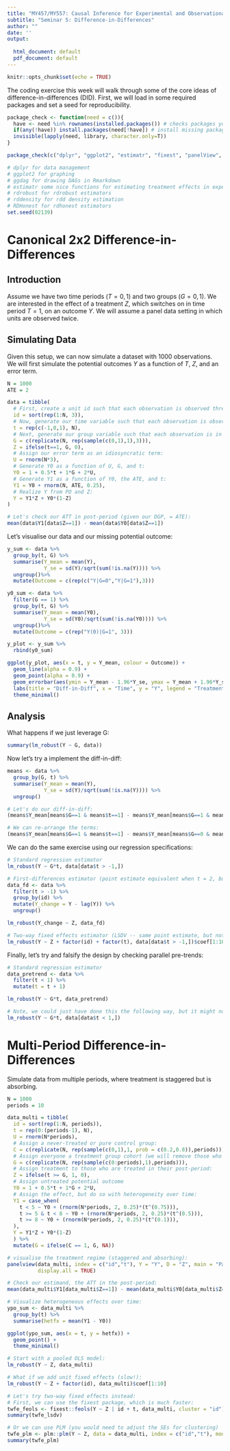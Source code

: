 ---
title: "MY457/MY557: Causal Inference for Experimental and Observational Studies"
subtitle: "Seminar 5: Difference-in-Differences"
author: ""
date: ''
output:
  
  html_document: default
  pdf_document: default
---

```{r setup, include=FALSE}
knitr::opts_chunk$set(echo = TRUE)
```

The coding exercise this week will walk through some of the core ideas of difference-in-differences (DID). First, we will load in some required packages and set a seed for reproducibility.

```{r setup,message=FALSE,warning=FALSE}
package_check <- function(need = c()){
  have <- need %in% rownames(installed.packages()) # checks packages you have
  if(any(!have)) install.packages(need[!have]) # install missing packages
  invisible(lapply(need, library, character.only=T))
}

package_check(c("dplyr", "ggplot2", "estimatr", "fixest", "panelView", "did", "fect"))

# dplyr for data management
# ggplot2 for graphing
# ggdag for drawing DAGs in Rmarkdown
# estimatr some nice functions for estimating treatment effects in experimental settings
# rdrobust for rdrobust estimators
# rddensity for rdd density estimation
# RDHonest for rdhonest estimators
set.seed(02139)
```

# Canonical 2x2 Difference-in-Differences

## Introduction

Assume we have two time periods ($T = 0, 1$) and two groups ($G = 0, 1$). We are interested in the effect of a treatment $Z$, which switches on in time period $T=1$, on an outcome $Y$. We will assume a panel data setting in which units are observed twice.

## Simulating Data

Given this setup, we can now simulate a dataset with 1000 observations.  We will first simulate the potential outcomes $Y$ as a function of $T$, $Z$, and an error term. 

```{r simulate_data_2x2}
N = 1000
ATE = 2

data = tibble(
  # First, create a unit id such that each observation is observed three times:
  id = sort(rep(1:N, 3)),
  # Now, generate our time variable such that each observation is observed in all three periods:
  t = rep(c(-1,0,1), N),
  # Next, generate our group variable such that each observation is in one of two groups:
  G = c(replicate(N, rep(sample(c(0,1),1),3))),
  Z = ifelse(t==1, G, 0),
  # Assign our error term as an idiosyncratic term:
  U = rnorm(N*3), 
  # Generate Y0 as a function of U, G, and t:
  Y0 = 1 + 0.5*t + 1*G + 2*U,
  # Generate Y1 as a function of Y0, the ATE, and t:
  Y1 = Y0 + rnorm(N, ATE, 0.25),
  # Realize Y from PO and Z:
  Y = Y1*Z + Y0*(1-Z)
)

# Let's check our ATT in post-period (given our DGP, = ATE):
mean(data$Y1[data$Z==1]) - mean(data$Y0[data$Z==1])

```

Let's visualise our data and our missing potential outcome:

```{r po_visualise_2x2}
y_sum <- data %>% 
  group_by(t, G) %>% 
  summarise(Y_mean = mean(Y),
            Y_se = sd(Y)/sqrt(sum(!is.na(Y)))) %>%
  ungroup()%>%
  mutate(Outcome = c(rep(c("Y|G=0","Y|G=1"),3)))

y0_sum <- data %>% 
  filter(G == 1) %>%
  group_by(t, G) %>%
  summarise(Y_mean = mean(Y0),
            Y_se = sd(Y0)/sqrt(sum(!is.na(Y0)))) %>%
  ungroup()%>%
  mutate(Outcome = c(rep("Y(0)|G=1", 3)))

y_plot <- y_sum %>%
  rbind(y0_sum)

ggplot(y_plot, aes(x = t, y = Y_mean, colour = Outcome)) + 
  geom_line(alpha = 0.9) + 
  geom_point(alpha = 0.9) + 
  geom_errorbar(aes(ymin = Y_mean - 1.96*Y_se, ymax = Y_mean + 1.96*Y_se), width = 0) +
  labs(title = "Diff-in-Diff", x = "Time", y = "Y", legend = "Treatment Group") +
  theme_minimal()

```

## Analysis

What happens if we just leverage G:

```{r naive_analysis_2x2}
summary(lm_robust(Y ~ G, data))

```

Now let's try a implement the diff-in-diff:

```{r plug_in_estimator_2x2}
means <- data %>%
  group_by(G, t) %>%
  summarise(Y_mean = mean(Y),
            Y_se = sd(Y)/sqrt(sum(!is.na(Y)))) %>%
  ungroup()

# Let's do our diff-in-diff:
(means$Y_mean[means$G==1 & means$t==1] - means$Y_mean[means$G==1 & means$t==0]) - (means$Y_mean[means$G==0 & means$t==1] - means$Y_mean[means$G==0 & means$t==0])

# We can re-arrange the terms:
(means$Y_mean[means$G==1 & means$t==1] - means$Y_mean[means$G==0 & means$t==1]) - (means$Y_mean[means$G==1 & means$t==0] - means$Y_mean[means$G==0 & means$t==0])


```

We can do the same exercise using our regression specifications:

```{r regression_2x2}
# Standard regression estimator
lm_robust(Y ~ G*t, data[data$t > -1,])

# First-differences estimator (point estimate equivalent when t = 2, but notice change in SE):
data_fd <- data %>%
  filter(t > -1) %>%
  group_by(id) %>%
  mutate(Y_change = Y - lag(Y)) %>%
  ungroup()

lm_robust(Y_change ~ Z, data_fd)

# Two-way fixed effects estimator (LSDV -- same point estimate, but notice (Intercept) has changed -- why?):
lm_robust(Y ~ Z + factor(id) + factor(t), data[data$t > -1,])$coef[1:10]

```

Finally, let's try and falsify the design by checking parallel pre-trends:

```{r parallel_pre_trends_2x2}
# Standard regression estimator
data_pretrend <- data %>%
  filter(t < 1) %>%
  mutate(t = t + 1)

lm_robust(Y ~ G*t, data_pretrend)

# Note, we could just have done this the following way, but it might not work so well in more complex settings:
lm_robust(Y ~ G*t, data[data$t < 1,])

```

# Multi-Period Difference-in-Differences

Simulate data from multiple periods, where treatment is staggered but is absorbing.

```{r simulate_data_multi}
N = 1000
periods = 10

data_multi = tibble(
  id = sort(rep(1:N, periods)),
  t = rep(0:(periods-1), N),
  U = rnorm(N*periods), 
  # Assign a never-treated or pure control group:
  C = c(replicate(N, rep(sample(c(0,1),1, prob = c(0.2,0.8)),periods))),
  # Assign everyone a treatment group cohort (we will remove those who are never treated later):
  G = c(replicate(N, rep(sample(c(0:periods),1),periods))),
  # Assign treatment to those who are treated in their post-period:
  Z = ifelse(t >= G, 1, 0),
  # Assign untreated potential outcome
  Y0 = 1 + 0.5*t + 1*G + 2*U,
  # Assign the effect, but do so with heterogeneity over time:
  Y1 = case_when(
    t < 5 ~ Y0 + (rnorm(N*periods, 2, 0.25)*(t^(0.75))),
    t >= 5 & t < 8 ~ Y0 + (rnorm(N*periods, 2, 0.25)*(t^(0.5))),
    t >= 8 ~ Y0 + (rnorm(N*periods, 2, 0.25)*(t^(0.1))),
  ),
  Y = Y1*Z + Y0*(1-Z)
  ) %>%
  mutate(G = ifelse(C == 1, G, NA))

# visualise the treatment regime (staggered and absorbing):
panelview(data_multi, index = c("id","t"), Y = "Y", D = "Z", main = "Panel View of Data", xlab = "Time", ylab = "Units", 
          display.all = TRUE)

# Check our estimand, the ATT in the post-period: 
mean(data_multi$Y1[data_multi$Z==1]) - mean(data_multi$Y0[data_multi$Z==1])

# Visualize heterogeneous effects over time:
ypo_sum <- data_multi %>%
  group_by(t) %>%
  summarise(hetfx = mean(Y1 - Y0))

ggplot(ypo_sum, aes(x = t, y = hetfx)) +
  geom_point() +
  theme_minimal()

```

```{r analysis_multi}
# Start with a pooled OLS model:
lm_robust(Y ~ Z, data_multi)

# What if we add unit fixed effects (slow!):
lm_robust(Y ~ Z + factor(id), data_multi)$coef[1:10]

# Let's try two-way fixed effects instead:
# First, we can use the fixest package, which is much faster:
twfe_feols <- fixest::feols(Y ~ Z | id + t, data_multi, cluster = "id")
summary(twfe_lsdv)

# Or we can use PLM (you would need to adjust the SEs for clustering)
twfe_plm <- plm::plm(Y ~ Z, data = data_multi, index = c("id","t"), model = "within", effect = "twoways")
summary(twfe_plm)

```
